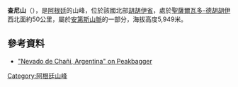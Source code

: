 {{Coord|24|3|48|S|65|44|45|W|display=title}}

'''查尼山'''（{{lang-es|Chañi}}），是[[阿根廷|阿根廷]]的山峰，位於該國北部[[胡胡伊省|胡胡伊省]]，處於[[聖薩爾瓦多-德胡胡伊|聖薩爾瓦多-德胡胡伊]]西北面約50公里，屬於[[安第斯山脈|安第斯山脈]]的一部分，海拔高度5,949米。

==參考資料==
* [http://www.peakbagger.com/peak.aspx?pid=8538 "Nevado de Chañi, Argentina" on Peakbagger] {{Wayback|url=http://www.peakbagger.com/peak.aspx?pid=8538 |date=20200925075218 }}

{{Argentina-geo-stub}}
[[Category:阿根廷山峰|Category:阿根廷山峰]]